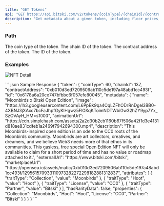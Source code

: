 ```yaml
---
title: "GET Tokens"
api: "GET https://api.bitski.com/v2/tokens/{coinType}/{chainId}/{contractAddress}/{tokenId}"
description: "Get metadata about a given token, including floor prices, spam scores, and cached image and video assets."
---
```


### Path
<ParamField path="coinType" type="string" placeholder="60" required>
  The coin type of the token. 
</ParamField>

<ParamField path="chainId" type="string" placeholder="137"  required>
  The chain ID of the token.
</ParamField>

<ParamField path="contractAddress" type="string" placeholder="0xb010d3ed7209506ab110c5de197a48abd1cc493f" required>
  The contract address of the token.
</ParamField>

<ParamField path="tokenId" type="string" placeholder="129561570933110973282272298182881312837" required>
  The ID of the token.
</ParamField>

### Examples
![NFT Detail](/assets/images/nft-details-ff3742629fd33ef7c27f561866327c2b.png)

<ResponseExample>
``` json Sample Response
{
  "token": {
    "coinType": 60,
    "chainId": 137,
    "contractAddress": "0xb010d3ed7209506ab110c5de197a48abd1cc493f",
    "id": "0x6178a6a20ce747bfbbc6f057efe80045",
    "metadata": {
      "name": "Moonbirds x Bitski Open Edition",
      "image": "https://lh3.googleusercontent.com/L6PpBk9qa4OqLZFhODrRnDgel3BB0-4XBNJ3jXAxc7bcFaJhpfGyKIHgwz5FlOXqKToimNDTWbiGw32hZY9yp7Yx_SzOVAyH_HM=s1000",
      "animationUrl": "https://cdn.simplehash.com/assets/2a2d30b2eb1160b67f506a42f1d3e4131d818ae831cdfeb1a2469f7942694300.mp4",
      "description": "This Moonbirds-inspired open edition is an ode to the CC0 roots of the Moonbirds community. Moonbirds are art collectors, creatives, and dreamers, and we believe Web3 needs more of that ethos in its communities. This gasless, free special Open Edition NFT will only be available to claim for a short period of time and has no value or roadmap attached to it.",
      "externalUrl": "https://www.bitski.com/bitski",
      "marketplaceUrl": "https://opensea.io/assets/matic/0xb010d3ed7209506ab110c5de197a48abd1cc493f/129561570933110973282272298182881312837",
      "attributes": [
        {
          "traitType": "Collection",
          "value": "Moonbirds"
        },
        {
          "traitType": "Hoot",
          "value": "Hoot"
        },
        {
          "traitType": "License",
          "value": "CC0"
        },
        {
          "traitType": "Partner",
          "value": "Bitski"
        }
      ],
      "hasRarityData": false,
      "properties": {
        "Collection": "Moonbirds",
        "Hoot": "Hoot",
        "License": "CC0",
        "Partner": "Bitski"
      }
    }
  }
}
```
</ResponseExample>



